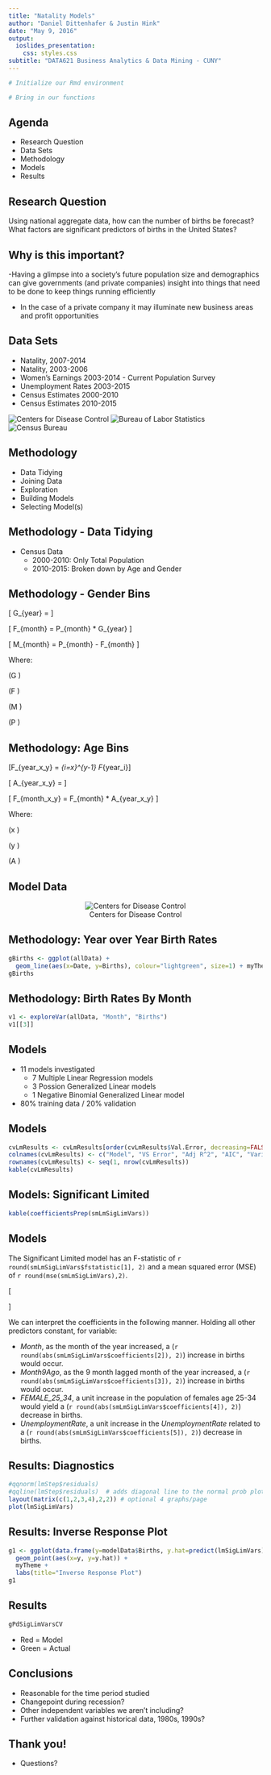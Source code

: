 ```yaml
---
title: "Natality Models"
author: "Daniel Dittenhafer & Justin Hink"
date: "May 9, 2016"
output: 
  ioslides_presentation:
    css: styles.css
subtitle: "DATA621 Business Analytics & Data Mining - CUNY"
---
```


```r
# Initialize our Rmd environment
```

```r
# Bring in our functions
```


## Agenda

-	Research Question
- Data Sets
-	Methodology
-	Models
-	Results

## Research Question

Using national aggregate data, how can the number of births be forecast? What factors are significant predictors of births in the United States?

## Why is this important?

-Having a glimpse into a society's future population size and demographics can give governments (and private companies) insight into things that need to be done to keep things running efficiently

- In the case of a private company it may illuminate new business areas and profit opportunities

## Data Sets

- Natality, 2007-2014
- Natality, 2003-2006
- Women's Earnings 2003-2014 - Current Population Survey
- Unemployment Rates 2003-2015
- Census Estimates 2000-2010
- Census Estimates 2010-2015

![Centers for Disease Control](./img/CDC_logo.png) ![Bureau of Labor Statistics](./img/BLS_logo.png) ![Census Bureau](./img/census-logo.png) 

## Methodology

- Data Tidying
- Joining Data
- Exploration
- Building Models
- Selecting Model(s)

## Methodology - Data Tidying

- Census Data
  - 2000-2010: Only Total Population
  - 2010-2015: Broken down by Age and Gender
  
## Methodology - Gender Bins {.smaller}

\[ G_{year} = \frac{F_{year}}{P_{year}} \]

\[ F_{month} = P_{month} * G_{year} \]

\[ M_{month} = P_{month} - F_{month}  \]

Where:

\(\quad G \quad \text{Gender Ratio}\)

\(\quad F \quad \text{Total females, TOT_FEMALE} \)

\(\quad M \quad \text{Total males, TOT_MALE} \)

\(\quad P \quad \text{Total population, TOT_POP} \)


## Methodology: Age Bins {.smaller}

\[F_{year\_x\_y} = \sum_{i=x}^{y-1} F_{year\_i}\]

\[ A_{year\_x\_y} = \frac{F_{year\_x\_y}}{F_{year}}  \]

\[ F_{month\_x\_y} = F_{month} * A_{year\_x\_y}  \]

Where:

\(\quad x \quad \text{Lower age bound of bin} \)

\(\quad y \quad \text{Upper age bound of bin} \)

\(\quad A \quad \text{Age bin's ratio} \)

## Model Data
<center>
![Centers for Disease Control](./img/datasample.png)
</center>

## Methodology: Year over Year Birth Rates

```r
gBirths <- ggplot(allData) + 
  geom_line(aes(x=Date, y=Births), colour="lightgreen", size=1) + myTheme
gBirths
```

## Methodology: Birth Rates By Month

```r
v1 <- exploreVar(allData, "Month", "Births")
v1[[3]]
```

## Models {.smaller}

* 11 models investigated
    + 7 Multiple Linear Regression models
    + 3 Possion Generalized Linear models
    + 1 Negative Binomial Generalized Linear model
* 80% training data / 20% validation 


## Models {.smaller}

```r
cvLmResults <- cvLmResults[order(cvLmResults$Val.Error, decreasing=FALSE),]
colnames(cvLmResults) <- c("Model", "VS Error", "Adj R^2", "AIC", "Variables", "VIF")
rownames(cvLmResults) <- seq(1, nrow(cvLmResults))
kable(cvLmResults)
```


## Models: Significant Limited {.smaller}

```r
kable(coefficientsPrep(smLmSigLimVars))
```

## Models {.smaller}

The Significant Limited model has an F-statistic of `r round(smLmSigLimVars$fstatistic[1], 2)` and a mean squared error (MSE) of `r round(mse(smLmSigLimVars),2)`.

\[
  \begin{array}{llll}
      y_{births} = & `r lmSigLimVars$coefficients[1]` & +`r lmSigLimVars$coefficients[2]` x_{Month}  &   \\
                   &  & + `r lmSigLimVars$coefficients[3]` x_{Month9Ago}  & \\
                   &  & `r lmSigLimVars$coefficients[4]` x_{FEMALE\_25\_34}  & \\
                   &  & `r lmSigLimVars$coefficients[5]` x_{UnemploymentRate} &  
  \end{array}
\]

We can interpret the coefficients in the following manner. Holding all other predictors constant, for variable:

* *Month*, as the month of the year increased,  a \(`r round(abs(smLmSigLimVars$coefficients[2]), 2)`\) increase in births would occur.
* *Month9Ago*, as the 9 month lagged month of the year increased, a \(`r round(abs(smLmSigLimVars$coefficients[3]), 2)`\) increase in births would occur.
* *FEMALE_25_34*, a unit increase in the population of females age 25-34 would yield a \(`r round(abs(smLmSigLimVars$coefficients[4]), 2)`\) decrease in births.
* *UnemploymentRate*, a unit increase in the *UnemploymentRate* related to a \(`r round(abs(smLmSigLimVars$coefficients[5]), 2)`\) decrease in births.

## Results: Diagnostics

```r
#qqnorm(lmStep$residuals)
#qqline(lmStep$residuals)  # adds diagonal line to the normal prob plot
layout(matrix(c(1,2,3,4),2,2)) # optional 4 graphs/page 
plot(lmSigLimVars)
```

## Results: Inverse Response Plot

```r
g1 <- ggplot(data.frame(y=modelData$Births, y.hat=predict(lmSigLimVars))) +
  geom_point(aes(x=y, y=y.hat)) +
  myTheme +
  labs(title="Inverse Response Plot")
g1
```

## Results {.smaller}

```r
gPdSigLimVarsCV
```

- Red = Model
- Green = Actual

## Conclusions

- Reasonable for the time period studied
- Changepoint during recession?
- Other independent variables we aren't including?
- Further validation against historical data, 1980s, 1990s?

## Thank you!

- Questions?

